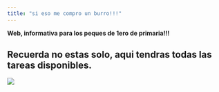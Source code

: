 ```yaml
---
title: "si eso me compro un burro!!!"
---
```


**Web, informativa para los peques de 1ero de primaria!!!**

## Recuerda no estas solo, aqui tendras todas las tareas disponibles.

![](https://agustoenelaugusto.files.wordpress.com/2018/02/educ29-portada-2.jpg?w=1240)